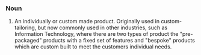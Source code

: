 ===Noun===
#An individually or custom made product. Originally used in custom-tailoring, but now commonly used in other industries, such as Information Technology, where there are two types of product the "pre-packaged" products with a fixed set of features and "bespoke" products which are custom built to meet the customers individual needs.